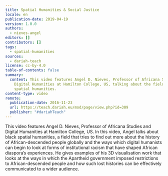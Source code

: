 ```yaml
---
title: Spatial Humanities & Social Justice
locale: en
publication-date: 2019-04-19
version: 1.0.0
authors:
  - nieves-angel
editors: []
contributors: []
tags:
  - spatial-humanities
sources:
  - dariah-teach
license: cc-by-4.0
table-of-contents: false
summary:
  content: This video features Angel D. Nieves, Professor of Africana Studies and
    Digital Humanities at Hamilton College, US, talking about the field of black
    spatial humanities.
content-type: video
remote:
  publication-date: 2016-11-23
  url: https://teach.dariah.eu/mod/page/view.php?id=309
  publisher: "#dariahTeach"
---
```

This video features Angel D. Nieves, Professor of Africana Studies and Digital Humanities at Hamilton College, US. In this video, Angel talks about black spatial humanities, a field that tries to find out more about the history of African-descended people globally and the ways which digital humanists can begin to look at forms of institutional racism that have shaped African diaspora’s experiences. He gives examples of his 3D visualisation work that looks at the ways in which the Apartheid government imposed restrictions to African-descended people and how such lost histories can be effectively communicated to a wider audience.

<VideoCard provider="youtube" id="9mAiyn6gMJw" title="DH in Practice" image="/assets/content/assets/en/resources/external/spatial-humanities-social-justice/angel-nieves-jpg" subtitle="Spatial Humanities & Social Justice" />

